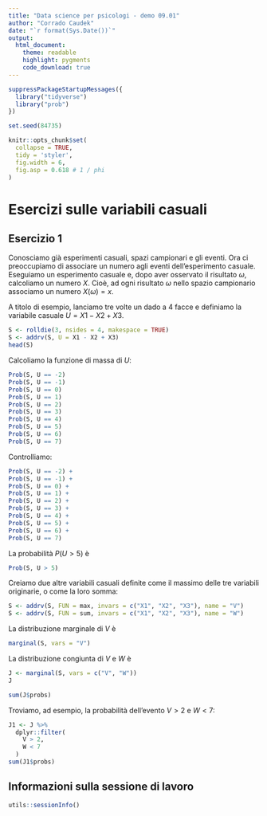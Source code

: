 ```yaml
---
title: "Data science per psicologi - demo 09.01"
author: "Corrado Caudek"
date: "`r format(Sys.Date())`"
output:
  html_document:
    theme: readable
    highlight: pygments
    code_download: true
---
```


```r
suppressPackageStartupMessages({
  library("tidyverse")
  library("prob")
})

set.seed(84735)

knitr::opts_chunk$set(
  collapse = TRUE,
  tidy = 'styler',
  fig.width = 6,
  fig.asp = 0.618 # 1 / phi
)
```

# Esercizi sulle variabili casuali

## Esercizio 1

Conosciamo già esperimenti casuali, spazi campionari e gli eventi. Ora ci preoccupiamo di associare un numero agli eventi dell'esperimento casuale. Eseguiamo un esperimento casuale e, dopo aver osservato il risultato $\omega$, calcoliamo un numero $X$. Cioè, ad ogni risultato $\omega$ nello spazio campionario associamo un numero $X(\omega) = x$.

A titolo di esempio, lanciamo tre volte un dado a 4 facce e definiamo la variabile casuale $U = X1 − X2 + X3$.

```r
S <- rolldie(3, nsides = 4, makespace = TRUE) 
S <- addrv(S, U = X1 - X2 + X3)
head(S)
```

Calcoliamo la funzione di massa di $U$:

```r
Prob(S, U == -2)
Prob(S, U == -1)
Prob(S, U == 0)
Prob(S, U == 1)
Prob(S, U == 2)
Prob(S, U == 3)
Prob(S, U == 4)
Prob(S, U == 5)
Prob(S, U == 6)
Prob(S, U == 7)
```

Controlliamo:

```r
Prob(S, U == -2) +
Prob(S, U == -1) +
Prob(S, U == 0) +
Prob(S, U == 1) +
Prob(S, U == 2) +
Prob(S, U == 3) +
Prob(S, U == 4) +
Prob(S, U == 5) +
Prob(S, U == 6) +
Prob(S, U == 7) 
```

La probabilità $P(U > 5)$ è

```r
Prob(S, U > 5)
```

Creiamo due altre variabili casuali definite come il massimo delle tre variabili originarie, o come la loro somma:

```r
S <- addrv(S, FUN = max, invars = c("X1", "X2", "X3"), name = "V")
S <- addrv(S, FUN = sum, invars = c("X1", "X2", "X3"), name = "W")
```

La distribuzione marginale di $V$ è 

```r
marginal(S, vars = "V")
```

La distribuzione congiunta di $V$ e $W$ è

```r
J <- marginal(S, vars = c("V", "W"))
J
```

```r
sum(J$probs)
```

Troviamo, ad esempio, la probabilità dell'evento $V > 2$ e $W < 7$:

```r
J1 <- J %>% 
  dplyr::filter(
    V > 2,
    W < 7
  )
sum(J1$probs)
```


## Informazioni sulla sessione di lavoro

```r
utils::sessionInfo()
```



